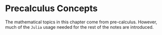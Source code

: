 # Precalculus Concepts

The mathematical topics in this chapter come from pre-calculus. However, much of the `Julia` usage needed for the rest of the notes are introduced.
